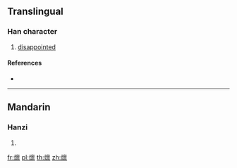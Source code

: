 {{also|燣}}
==Translingual==

===Han character===
{{Han char|rn=86|rad=火|as=13|sn=17|four=|canj=FYWF}}

# [[disappointed]]

====References====
* {{Han ref|kx=0685.201|hdz=32241.111|uh=71F7|ud=29175}}

----

==Mandarin==

===Hanzi===
{{cmn-hanzi|pin=[[lán]] ([[lan2]])|wg=lan<sup>2</sup>}}

# {{defn|lang=cmn|sort=火13}}

[[fr:燷]]
[[pl:燷]]
[[th:燷]]
[[zh:燷]]